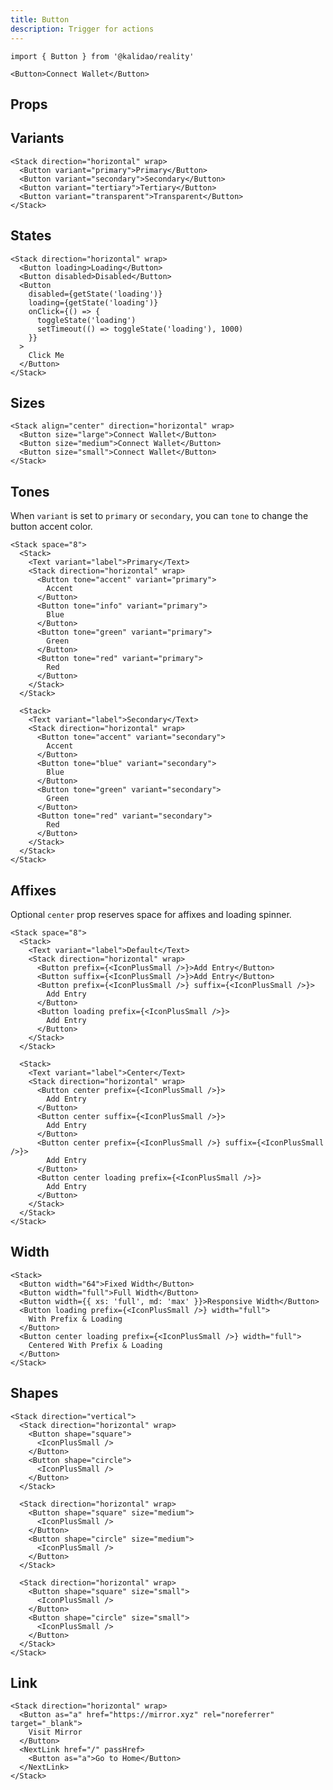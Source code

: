 ```yaml
---
title: Button
description: Trigger for actions
---
```


```tsx
import { Button } from '@kalidao/reality'
```

```tsx expand=true live=true
<Button>Connect Wallet</Button>
```

## Props

<PropsTable sourceLink={sourceLink} types={types} />

## Variants

```tsx live=true
<Stack direction="horizontal" wrap>
  <Button variant="primary">Primary</Button>
  <Button variant="secondary">Secondary</Button>
  <Button variant="tertiary">Tertiary</Button>
  <Button variant="transparent">Transparent</Button>
</Stack>
```

## States

```tsx live=true
<Stack direction="horizontal" wrap>
  <Button loading>Loading</Button>
  <Button disabled>Disabled</Button>
  <Button
    disabled={getState('loading')}
    loading={getState('loading')}
    onClick={() => {
      toggleState('loading')
      setTimeout(() => toggleState('loading'), 1000)
    }}
  >
    Click Me
  </Button>
</Stack>
```

## Sizes

```tsx live=true
<Stack align="center" direction="horizontal" wrap>
  <Button size="large">Connect Wallet</Button>
  <Button size="medium">Connect Wallet</Button>
  <Button size="small">Connect Wallet</Button>
</Stack>
```

## Tones

When `variant` is set to `primary` or `secondary`, you can `tone` to change the button accent color.

```tsx live=true
<Stack space="8">
  <Stack>
    <Text variant="label">Primary</Text>
    <Stack direction="horizontal" wrap>
      <Button tone="accent" variant="primary">
        Accent
      </Button>
      <Button tone="info" variant="primary">
        Blue
      </Button>
      <Button tone="green" variant="primary">
        Green
      </Button>
      <Button tone="red" variant="primary">
        Red
      </Button>
    </Stack>
  </Stack>

  <Stack>
    <Text variant="label">Secondary</Text>
    <Stack direction="horizontal" wrap>
      <Button tone="accent" variant="secondary">
        Accent
      </Button>
      <Button tone="blue" variant="secondary">
        Blue
      </Button>
      <Button tone="green" variant="secondary">
        Green
      </Button>
      <Button tone="red" variant="secondary">
        Red
      </Button>
    </Stack>
  </Stack>
</Stack>
```

## Affixes

Optional `center` prop reserves space for affixes and loading spinner.

```tsx live=true
<Stack space="8">
  <Stack>
    <Text variant="label">Default</Text>
    <Stack direction="horizontal" wrap>
      <Button prefix={<IconPlusSmall />}>Add Entry</Button>
      <Button suffix={<IconPlusSmall />}>Add Entry</Button>
      <Button prefix={<IconPlusSmall />} suffix={<IconPlusSmall />}>
        Add Entry
      </Button>
      <Button loading prefix={<IconPlusSmall />}>
        Add Entry
      </Button>
    </Stack>
  </Stack>

  <Stack>
    <Text variant="label">Center</Text>
    <Stack direction="horizontal" wrap>
      <Button center prefix={<IconPlusSmall />}>
        Add Entry
      </Button>
      <Button center suffix={<IconPlusSmall />}>
        Add Entry
      </Button>
      <Button center prefix={<IconPlusSmall />} suffix={<IconPlusSmall />}>
        Add Entry
      </Button>
      <Button center loading prefix={<IconPlusSmall />}>
        Add Entry
      </Button>
    </Stack>
  </Stack>
</Stack>
```

## Width

```tsx live=true
<Stack>
  <Button width="64">Fixed Width</Button>
  <Button width="full">Full Width</Button>
  <Button width={{ xs: 'full', md: 'max' }}>Responsive Width</Button>
  <Button loading prefix={<IconPlusSmall />} width="full">
    With Prefix & Loading
  </Button>
  <Button center loading prefix={<IconPlusSmall />} width="full">
    Centered With Prefix & Loading
  </Button>
</Stack>
```

## Shapes

```tsx live=true
<Stack direction="vertical">
  <Stack direction="horizontal" wrap>
    <Button shape="square">
      <IconPlusSmall />
    </Button>
    <Button shape="circle">
      <IconPlusSmall />
    </Button>
  </Stack>

  <Stack direction="horizontal" wrap>
    <Button shape="square" size="medium">
      <IconPlusSmall />
    </Button>
    <Button shape="circle" size="medium">
      <IconPlusSmall />
    </Button>
  </Stack>

  <Stack direction="horizontal" wrap>
    <Button shape="square" size="small">
      <IconPlusSmall />
    </Button>
    <Button shape="circle" size="small">
      <IconPlusSmall />
    </Button>
  </Stack>
</Stack>
```

## Link

```tsx live=true
<Stack direction="horizontal" wrap>
  <Button as="a" href="https://mirror.xyz" rel="noreferrer" target="_blank">
    Visit Mirror
  </Button>
  <NextLink href="/" passHref>
    <Button as="a">Go to Home</Button>
  </NextLink>
</Stack>
```

